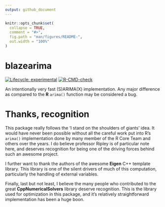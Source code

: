 ```yaml
---
output: github_document
---
```


<!-- README.md is generated from README.Rmd. Please edit that file -->

```r
knitr::opts_chunk$set(
  collapse = TRUE,
  comment = "#>",
  fig.path = "man/figures/README-",
  out.width = "100%"
)
```

# blazearima

<!-- badges: start -->
[![Lifecycle: experimental](https://img.shields.io/badge/lifecycle-experimental-orange.svg)](https://lifecycle.r-lib.org/articles/stages.html#experimental)
[![R-CMD-check](https://github.com/JSzitas/fasttbats/workflows/R-CMD-check/badge.svg)](https://github.com/JSzitas/fasttbats/actions)
<!-- badges: end -->

An intentionally very fast (S)ARIMA(X) implementation. Any major difference as compared to the **R** `arima()` function may be considered a bug.


# Thanks, recognition

This package really follows the 'I stand on the shoulders of giants' idea. It would have never been possible without all the careful work put into R's `arima()` implementation done by many member of the R Core Team and others over the years. I do believe professor Ripley is of particular note here, and deserves recognition for being one of the driving forces behind such an awesome project. 

I further want to thank the authors of the awesome **Eigen** C++ template library. This library is one of the silent drivers of much of this computation, particularly the handling of external variables. 

Finally, last but not least, I believe the many people who contributed to the great **CppNumericalSolvers** library deserve recognition. This is the library used for optimization in this package, and it's relatively straightforward implementation has been a huge boon. 



